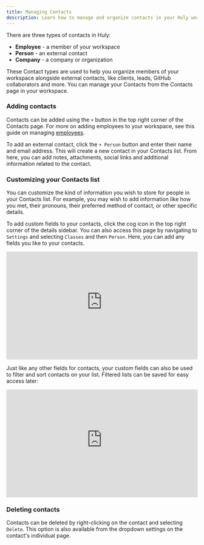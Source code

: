 ```yaml
---
title: Managing Contacts
description: Learn how to manage and organize contacts in your Huly workspace.
---
```



<YouTube id='xCtiptham4o' posterQuality='max' />

There are three types of contacts in Huly:
- **Employee** - a member of your workspace
- **Person** - an external contact
- **Company** - a company or organization

These Contact types are used to help you organize members of your workspace alongside external contacts, like clients, leads, GitHub collaborators and more. You can manage your Contacts from the Contacts page in your workspace.

### Adding contacts

Contacts can be added using the `+` button in the top right corner of the Contacts page. For more on adding employees to your workspace, see this guide on managing [employees](/people-contacts/employees).

To add an external contact, click the `+ Person` button and enter their name and email address. This will create a new contact in your Contacts list. From here, you can add notes, attachments, social links and additional information related to the contact.

### Customizing your Contacts list

You can customize the kind of information you wish to store for people in your Contacts list. For example, you may wish to add information like how you met, their pronouns, their preferred method of contact, or other specific details.

To add custom fields to your contacts, click the cog icon in the top right corner of the details sidebar. You can also access this page by navigating to `Settings` and selecting `Classes` and then `Person`. Here, you can add any fields you like to your contacts.

<div style="position: relative; padding-top: 56.25%;">
  <iframe
    src="https://customer-davn16od7sue0s1k.cloudflarestream.com/62f9e0d89b1f591051f37175fb6fd41f/iframe?poster=https%3A%2F%2Fcustomer-davn16od7sue0s1k.cloudflarestream.com%2F62f9e0d89b1f591051f37175fb6fd41f%2Fthumbnails%2Fthumbnail.jpg%3Ftime%3D%26height%3D600"
    loading="lazy"
    style="border: none; position: absolute; top: 0; left: 0; height: 100%; width: 100%;"
    allow="accelerometer; gyroscope; autoplay; encrypted-media; picture-in-picture;"
    allowfullscreen="true"
  ></iframe>
</div>

Just like any other fields for contacts, your custom fields can also be used to filter and sort contacts on your list. Filtered lists can be saved for easy access later:

<div style="position: relative; padding-top: 56.25%;">
  <iframe
    src="https://customer-davn16od7sue0s1k.cloudflarestream.com/4559905e29aae3cc4c333fed020434a6/iframe?poster=https%3A%2F%2Fcustomer-davn16od7sue0s1k.cloudflarestream.com%2F4559905e29aae3cc4c333fed020434a6%2Fthumbnails%2Fthumbnail.jpg%3Ftime%3D%26height%3D600"
    loading="lazy"
    style="border: none; position: absolute; top: 0; left: 0; height: 100%; width: 100%;"
    allow="accelerometer; gyroscope; autoplay; encrypted-media; picture-in-picture;"
    allowfullscreen="true"
  ></iframe>
</div>

### Deleting contacts

Contacts can be deleted by right-clicking on the contact and selecting `Delete`. This option is also available from the dropdown settings on the contact's individual page.
